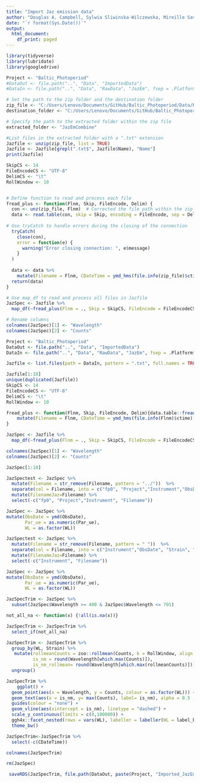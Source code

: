 ```yaml
---
title: "Import Jaz emission data"
author: "Douglas A. Campbell, Sylwia Sliwinska-Wilczewska, Mireille Savoie"
date: "`r format(Sys.Date())`"
output:
  html_document:
    df_print: paged
---
```


```r
library(tidyverse)
library(lubridate)
library(googledrive)
```

```r
Project <- "Baltic_Photoperiod"
#DataOut <- file.path("..", "Data", "ImportedData")
#DataIn <- file.path("..", "Data", "RawData", "JazEm", fsep = .Platform$file.sep)

# Set the path to the zip folder and the destination folder
zip_file <- "C:/Users/Lenovo/Documents/GitHub/Baltic_Photoperiod/Data/RawData/JazEmCombine.zip"
destination_folder <- "C:/Users/Lenovo/Documents/GitHub/Baltic_Photoperiod/Data/RawData"

# Specify the path to the extracted folder within the zip file
extracted_folder <- "JazEmCombine"

#List files in the extracted folder with a ".txt" extension
Jazfile <- unzip(zip_file, list = TRUE)
Jazfile <- Jazfile[grepl(".txt$", Jazfile$Name), "Name"]
print(Jazfile)

SkipCS <- 14
FileEncodeCS <- "UTF-8"
DelimCS <- "\t"
RollWindow <- 10


# Define function to read and process each file
fread_plus <- function(Flnm, Skip, FileEncode, Delim) {
  con <- unz(zip_file, Flnm)  # Corrected the file path within the zip archive
  data <- read.table(con, skip = Skip, encoding = FileEncode, sep = Delim, header = FALSE)
  
# Use tryCatch to handle errors during the closing of the connection
  tryCatch(
    close(con),
    error = function(e) {
      warning("Error closing connection: ", e$message)
    }
  )
  
  data <- data %>%
    mutate(Filename = Flnm, CDateTime = ymd_hms(file.info(zip_file)$ctime)) 
  return(data)
}

# Use map_df to read and process all files in Jazfile
JazSpec <- Jazfile %>%
  map_df(~fread_plus(Flnm = ., Skip = SkipCS, FileEncode = FileEncodeCS, Delim = DelimCS))

# Rename columns
colnames(JazSpec)[1] <- "Wavelength"
colnames(JazSpec)[2] <- "Counts"
```


```r
Project <- "Baltic_Photoperiod"
DataOut <- file.path("..", "Data", "ImportedData")
DataIn <- file.path("..", "Data", "RawData", "JazEm", fsep = .Platform$file.sep)

Jazfile <- list.files(path = DataIn, pattern = ".txt", full.names = TRUE)

Jazfile[1:10]
unique(duplicated(Jazfile))
SkipCS <- 14
FileEncodeCS <- "UTF-8"
DelimCS <- "\t"
RollWindow <- 10
```

```r
fread_plus <- function(Flnm, Skip, FileEncode, Delim){data.table::fread(file = Flnm, skip = Skip, encoding = FileEncode, sep = Delim, header = FALSE) %>%
    mutate(Filename = Flnm, CDateTime = ymd_hms(file.info(Flnm)$ctime))
}

JazSpec <- Jazfile %>%
  map_df(~fread_plus(Flnm = ., Skip = SkipCS, FileEncode = FileEncodeCS, Delim = DelimCS))

colnames(JazSpec)[1] <- "Wavelength"
colnames(JazSpec)[2] <- "Counts"

JazSpec[1:10]
```

```r
JazSpectest <- JazSpec %>% 
  mutate(Filename = str_remove(Filename, pattern = "../"))  %>% 
  separate(col = Filename, into = c("fp0", "Project","Instrument","ObsDate", "Strain", "Par_ue", "WL"), sep = "([\\/\\/\\_\\_\\_\\_\\_\\_\\.])", remove = FALSE) %>% 
  mutate(FilenameJaz=Filename) %>% 
  select(-c("fp0", "Project","Instrument", "Filename"))

JazSpec <- JazSpec %>% 
mutate(ObsDate = ymd(ObsDate),
       Par_ue = as.numeric(Par_ue),
       WL = as.factor(WL))
```
```r
JazSpectest <- JazSpec %>% 
  mutate(Filename = str_remove(Filename, pattern = " "))  %>% 
  separate(col = Filename, into = c("Instrument","ObsDate", "Strain", "Par_ue", "WL"), sep = "([\\/\\/\\_\\_\\_\\_\\_\\_\\.])", remove = FALSE) %>% 
  mutate(FilenameJaz=Filename) %>% 
  select(-c("Instrument", "Filename"))

JazSpec <- JazSpec %>% 
mutate(ObsDate = ymd(ObsDate),
       Par_ue = as.numeric(Par_ue),
       WL = as.factor(WL))
```


```r
JazSpecTrim <- JazSpec %>% 
  subset(JazSpec$Wavelength >= 400 & JazSpec$Wavelength <= 701)
```

```r
not_all_na <- function(x) {!all(is.na(x))}

JazSpecTrim <- JazSpecTrim %>%
  select_if(not_all_na)
```

```r
JazSpecTrim <- JazSpecTrim %>% 
  group_by(WL, Strain) %>%
   mutate(rollmeanCounts = zoo::rollmean(Counts, k = RollWindow, align = "left", fill = NA),
          is_nm = round(Wavelength[which.max(Counts)]),
          is_nm_rollmean= round(Wavelength[which.max(rollmeanCounts)])) %>% 
  ungroup()
```

```r
JazSpecTrim %>%
    ggplot() +
  geom_point(aes(x = Wavelength, y = Counts, colour = as.factor(WL))) +
  geom_text(aes(x = is_nm, y= max(Counts), label= is_nm), alpha = 0.5 ,hjust = 0.5, vjust=-0.5) +
  guides(colour = "none") +
  geom_vline(aes(xintercept = is_nm), linetype = "dashed") +
  scale_y_continuous(limits = c(0,100000)) +
  ggh4x::facet_nested(rows = vars(WL), labeller = labeller(WL = label_both, Par = label_both, MultiCulti = label_both)) +
  theme_bw() 
```

```r
JazSpecTrim<-JazSpecTrim %>% 
  select(-c(CDateTime))

colnames(JazSpecTrim)
```
```r
rm(JazSpec)
```

```r
 saveRDS(JazSpecTrim, file.path(DataOut, paste(Project, "Imported_JazEm.Rds", sep = "_"), fsep = .Platform$file.sep))
```


